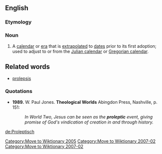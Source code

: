 {{merge|proleptic}}
[[Category:Move to Wiktionary 2005]]

==English==

===Etymology===

===Noun===
{{en-adj}}

#A  [[calendar]] or [[era]] that is [[extrapolated]] to [[dates]] prior to its first adoption; used to adjust to or from the [[Julian calendar]] or [[Gregorian calendar]].  

==Related words==
*[[prolepsis]]

===Quotations===
*'''1989.''' W. Paul Jones. '''Theological Worlds''' Abingdon Press, Nashville, p. 151: 
*:''In World Two, Jesus can be seen as the '''proleptic''' event, giving promise of God's vindication of creation in and through history.''

[[Category:Move to Wiktionary 2007-02]]

[[de:Proleptisch]]


[[Category:Move to Wiktionary 2007-02]]